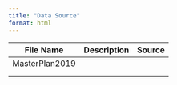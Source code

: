 ```yaml
---
title: "Data Source"
format: html
---
```


| **File Name**  | **Description** | **Source** |
|----------------|-----------------|------------|
| MasterPlan2019 |                 |            |
|                |                 |            |
|                |                 |            |
